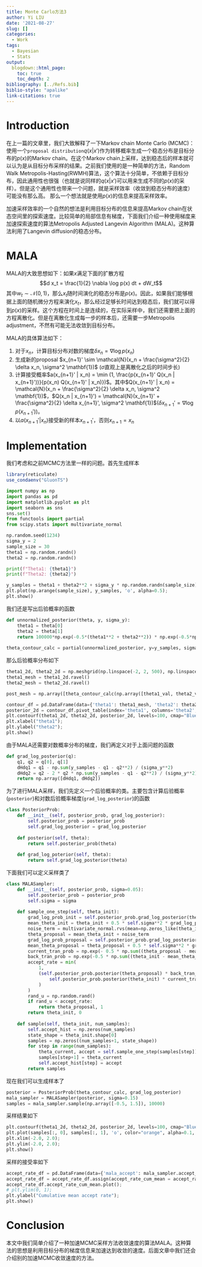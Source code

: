 ```yaml
---
title: Monte Carlo方法3
author: Yi LIU
date: '2021-08-27'
slug: []
categories:
  - Work
tags:
  - Bayesian
  - Stats
output:
  blogdown::html_page:
    toc: true
    toc_depth: 2
bibliography: [../Refs.bib]
biblio-style: "apalike"
link-citations: true
---
```


# Introduction

在上一篇的文章里，我们大致解释了一下Markov chain Monte Carlo (MCMC)：使用一个`proposal distribution`$q(x|x')$作为转移概率生成一个稳态分布是目标分布的$p(x)$的Markov chain。在这个Markov chain上采样，达到稳态后的样本就可以认为是从目标分布采样的结果。之前我们使用的是一种简单的方法，Random Walk Metropolis-Hasting(RWMH)算法，这个算法十分简单，不依赖于目标分布，因此通用性也很强（也就是说同样的$q(x|x')$可以用来生成不同的$p(x)$的采样）。但是这个通用性也带来一个问题，就是采样效率（收敛到稳态分布的速度）可能没有那么高。 那么一个想法就是使用$p(x)$的信息来提高采样效率。

加速采样效率的一个自然的想法是利用目标分布的信息来提高Markov chain在状态空间里的探索速度。比较简单的局部信息有梯度，下面我们介绍一种使用梯度来加速探索速度的算法Metropolis Adjusted Langevin Algorithm (MALA)。这种算法利用了Langevin diffusion的稳态分布。

# MALA

MALA的大致思想如下：如果$x$满足下面的扩散方程
$$d x_t = \frac{1}{2} \nabla \log p(x) dt + dW_t$$
其中$w_t \sim \mathcal{N}(0, 1)$，那么$x_t$随时间演化的稳态分布是$p(x)$。因此，如果我们能够根据上面的随机微分方程来演化$x_t$，那么经过足够长时间达到稳态后，我们就可以得到$p(x)$的采样。这个方程在时间上是连续的，在实际采样中，我们还需要把上面的方程离散化。但是在离散化生成每一步的样本后，还需要一步Metropolis adjustment，不然有可能无法收敛到目标分布。

MALA的具体算法如下：

1. 对于$x_n$，计算目标分布对数的梯度$\delta x_n = \nabla \log p(x_n)$
2. 生成新的proposal $x_{n+1}' \sim \mathcal{N}(x_n + \frac{\sigma^2}{2} \delta x_n,  \sigma^2 \mathbf{1})$ ($\sigma$直观上是离散化之后的时间步长)
3. 计算接受概率$a(x_{n+1}' | x_n) = \min (1, \frac{p(x_{n+1}' Q(x_n | x_{n+1}'))}{p(x_n) Q(x_{n+1}' | x_n)})$。其中$Q(x_{n+1}' | x_n) = \mathcal{N}(x_n + \frac{\sigma^2}{2} \delta x_n,  \sigma^2 \mathbf{1})$，$Q(x_n | x_{n+1}') = \mathcal{N}(x_{n+1}' + \frac{\sigma^2}{2} \delta x_{n+1}',  \sigma^2 \mathbf{1})$($\delta x_{n+1}' = \nabla \log p(x_{n+1}')$)。
4. 以$a(x_{n+1}' | x_n)$接受新的样本$x_{n+1}'$，否则$x_{n+1} = x_n$

# Implementation
我们考虑和之前MCMC方法里一样的问题。首先生成样本
```r
library(reticulate)
use_condaenv("GluonTS")
```

```python
import numpy as np
import pandas as pd
import matplotlib.pyplot as plt
import seaborn as sns
sns.set()
from functools import partial
from scipy.stats import multivariate_normal

np.random.seed(1234)
sigma_y = 2
sample_size = 30
theta1 = np.random.randn()
theta2 = np.random.randn()

print(f"Theta1: {theta1}")
print(f"Theta2: {theta2}")

y_samples = theta1 + theta2**2 + sigma_y * np.random.randn(sample_size)
plt.plot(np.arange(sample_size), y_samples, 'o', alpha=0.5);
plt.show()
```

我们还是写出后验概率的函数
```python
def unnormalized_posterior(theta, y, sigma_y):
    theta1 = theta[0]
    theta2 = theta[1]
    return 100000*np.exp(-0.5*(theta1**2 + theta2**2)) * np.exp(-0.5*np.sum((y - theta1 - theta2**2)**2) / (sigma_y**2))
  
theta_contour_calc = partial(unnormalized_posterior, y=y_samples, sigma_y=sigma_y)
```
那么后验概率分布如下
```python
theta1_2d, theta2_2d = np.meshgrid(np.linspace(-2, 2, 500), np.linspace(-2, 2, 500))
theta1_mesh = theta1_2d.ravel()
theta2_mesh = theta2_2d.ravel()

post_mesh = np.array([theta_contour_calc(np.array([theta1_val, theta2_val])) for theta1_val, theta2_val in zip(theta1_mesh, theta2_mesh)])

contour_df = pd.DataFrame(data={'theta1': theta1_mesh, 'theta2': theta2_mesh, 'posterior': post_mesh})
posterior_2d = contour_df.pivot_table(index='theta1', columns='theta2', values='posterior').T.values
plt.contourf(theta1_2d, theta2_2d, posterior_2d, levels=100, cmap="Blues")
plt.xlabel("theta1");
plt.ylabel("theta2");
plt.show()
```

由于MALA还需要对数概率分布的梯度，我们再定义对于上面问题的函数
```python
def grad_log_posterior(q):
    q1, q2 = q[0], q[1]
    dHdq1 = q1 - np.sum(y_samples - q1 - q2**2) / (sigma_y**2)
    dHdq2 = q2 - 2 * q2 * np.sum(y_samples - q1 - q2**2) / (sigma_y**2)
    return np.array([dHdq1, dHdq2])
```


为了进行MALA采样，我们先定义一个后验概率的类。主要包含计算后验概率(`posterior`)和对数后验概率梯度(`grad_log_posterior`)的函数
```python
class PosteriorProb:
    def __init__(self, posterior_prob, grad_log_posterior):
        self.posterior_prob = posterior_prob
        self.grad_log_posterior = grad_log_posterior
        
    def posterior(self, theta):
        return self.posterior_prob(theta)
    
    def grad_log_poterior(self, theta):
        return self.grad_log_posterior(theta)
```

下面我们可以定义采样类了
```python
class MALASampler:
    def __init__(self, posterior_prob, sigma=0.05):
        self.posterior_prob = posterior_prob
        self.sigma = sigma
        
    def sample_one_step(self, theta_init):
        grad_log_prob_init = self.posterior_prob.grad_log_posterior(theta_init)
        mean_theta_init = theta_init + 0.5 * self.sigma**2 * grad_log_prob_init
        noise_term = multivariate_normal.rvs(mean=np.zeros_like(theta_init), cov=self.sigma**2 * np.identity(theta_init.shape[0]))
        theta_proposal = mean_theta_init + noise_term
        grad_log_prob_proposal = self.posterior_prob.grad_log_posterior(theta_proposal)
        mean_theta_proposal = theta_proposal + 0.5 * self.sigma**2 * grad_log_prob_proposal
        current_tran_prob = np.exp(- 0.5 * np.sum((theta_proposal - mean_theta_init)**2) / (self.sigma**2))
        back_tran_prob = np.exp(-0.5 * np.sum((theta_init - mean_theta_proposal)**2) / (self.sigma**2))
        accept_rate = min(
            1, 
            (self.posterior_prob.posterior(theta_proposal) * back_tran_prob) / (
                self.posterior_prob.posterior(theta_init) * current_tran_prob
            )
        )
        rand_u = np.random.rand()
        if rand_u < accept_rate:
            return theta_proposal, 1
        return theta_init, 0
        
    def sample(self, theta_init, num_samples):
        self.accept_hist = np.zeros(num_samples)
        state_shape = theta_init.shape[0]
        samples = np.zeros((num_samples+1, state_shape))
        for step in range(num_samples):
            theta_current, accept = self.sample_one_step(samples[step])
            samples[step+1] = theta_current
            self.accept_hist[step] = accept
        return samples
```

现在我们可以生成样本了
```python
posterior = PosteriorProb(theta_contour_calc, grad_log_posterior)
mala_sampler = MALASampler(posterior, sigma=0.15)
samples = mala_sampler.sample(np.array([-0.5, 1.5]), 10000)
```

采样结果如下
```python
plt.contourf(theta1_2d, theta2_2d, posterior_2d, levels=100, cmap="Blues");
plt.plot(samples[:, 0], samples[:, 1], 'o', color="orange", alpha=0.1, markersize=2);
plt.xlim(-2.0, 2.0);
plt.ylim(-2.0, 2.0);
plt.show()
```

采样的接受率如下
```python
accept_rate_df = pd.DataFrame(data={'mala_accept': mala_sampler.accept_hist})
accept_rate_df = accept_rate_df.assign(accept_rate_cum_mean = accept_rate_df.mala_accept.cumsum() / (accept_rate_df.index + 1))
accept_rate_df.accept_rate_cum_mean.plot();
# plt.ylim(0, 1);
plt.ylabel("Cumulative mean accept rate");
plt.show()
```



# Conclusion
本文中我们简单介绍了一种加速MCMC采样方法收敛速度的算法MALA。这种算法的思想是利用目标分布的梯度信息来加速达到收敛的速度。后面文章中我们还会介绍别的加速MCMC收敛速度的方法。